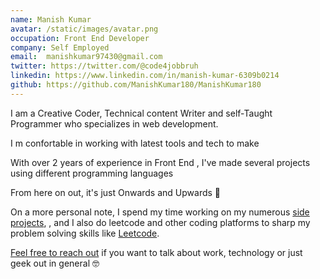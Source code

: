 ```yaml
---
name: Manish Kumar
avatar: /static/images/avatar.png
occupation: Front End Developer 
company: Self Employed
email:  manishkumar97430@gmail.com
twitter: https://twitter.com/@code4jobbruh
linkedin: https://www.linkedin.com/in/manish-kumar-6309b0214
github: https://github.com/ManishKumar180/ManishKumar180
---
```


I am a Creative Coder, Technical content Writer and self-Taught Programmer who specializes in web development.

I m confortable in working with latest tools and tech to make 

With over 2 years of experience in Front End , I've made several projects using different programming languages

From here on out, it's just Onwards and Upwards 🚀

On a more personal note, I spend my time working on my numerous [side projects](https://github.com/ManishKumar180), , and I also do leetcode and other coding platforms   to sharp   my problem solving skills like [Leetcode](https://leetcode.com/notyaOrdinaryCoder/).

[Feel free to reach out](https://twitter.com/@code4jobbruh) if you want to talk about work, technology or just geek out in general 🤓
